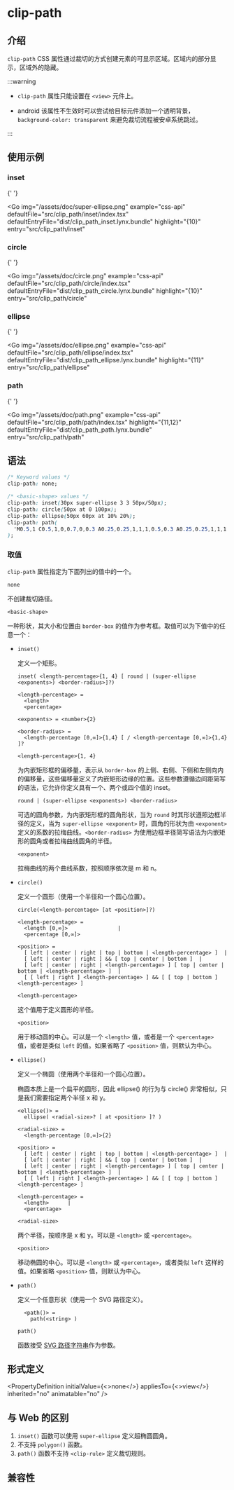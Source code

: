 
# clip-path

<link
  rel="stylesheet"
  href="https://fonts.googleapis.com/css2?family=Material+Symbols+Outlined:opsz,wght,FILL,GRAD@24,400,0,0&icon_names=android"
/>

## 介绍

`clip-path` CSS 属性通过裁切的方式创建元素的可显示区域。区域内的部分显示，区域外的隐藏。

:::warning

- `clip-path` 属性只能设置在 `<view>` 元件上。

- <span class="material-symbols-outlined">android</span>
  该属性不生效时可以尝试给目标元件添加一个透明背景，`background-color:
  transparent` 来避免裁切流程被安卓系统跳过。

:::

## 使用示例

### **inset**

{' '}

<Go
  img="/assets/doc/super-ellipse.png"
  example="css-api"
  defaultFile="src/clip_path/inset/index.tsx"
  defaultEntryFile="dist/clip_path_inset.lynx.bundle"
  highlight="{10}"
  entry="src/clip_path/inset"
></Go>

### **circle**

{' '}

<Go
  img="/assets/doc/circle.png"
  example="css-api"
  defaultFile="src/clip_path/circle/index.tsx"
  defaultEntryFile="dist/clip_path_circle.lynx.bundle"
  highlight="{10}"
  entry="src/clip_path/circle"
></Go>

### **ellipse**

{' '}

<Go
  img="/assets/doc/ellipse.png"
  example="css-api"
  defaultFile="src/clip_path/ellipse/index.tsx"
  defaultEntryFile="dist/clip_path_ellipse.lynx.bundle"
  highlight="{11}"
  entry="src/clip_path/ellipse"
></Go>

### **path**

{' '}

<Go
  img="/assets/doc/path.png"
  example="css-api"
  defaultFile="src/clip_path/path/index.tsx"
  highlight="{11,12}"
  defaultEntryFile="dist/clip_path_path.lynx.bundle"
  entry="src/clip_path/path"
></Go>
## 语法

```css
/* Keyword values */
clip-path: none;

/* <basic-shape> values */
clip-path: inset(30px super-ellipse 3 3 50px/50px);
clip-path: circle(50px at 0 100px);
clip-path: ellipse(50px 60px at 10% 20%);
clip-path: path(
  'M0.5,1 C0.5,1,0,0.7,0,0.3 A0.25,0.25,1,1,1,0.5,0.3 A0.25,0.25,1,1,1,1,0.3 C1,0.7,0.5,1,0.5,1 Z'
);
```

### 取值

`clip-path` 属性指定为下面列出的值中的一个。

`none`

不创建裁切路径。

`<basic-shape>`

一种形状，其大小和位置由 `border-box` 的值作为参考框。取值可以为下值中的任意一个：

- `inset()`

  定义一个矩形。

  ```
  inset( <length-percentage>{1, 4} [ round | (super-ellipse <exponents>) <border-radius>]?)

  <length-percentage> =
    <length>
    <percentage>

  <exponents> = <number>{2}

  <border-radius> =
    <length-percentage [0,∞]>{1,4} [ / <length-percentage [0,∞]>{1,4} ]?
  ```

  `<length-percentage>{1, 4}`

  为内嵌矩形框的偏移量，表示从 `border-box` 的上侧、右侧、下侧和左侧向内的偏移量，这些偏移量定义了内嵌矩形边缘的位置。这些参数遵循边间距简写的语法，它允许你定义具有一个、两个或四个值的 inset。

  `round | (super-ellipse <exponents>) <border-radius>`

  可选的圆角参数，为内嵌矩形框的圆角形状，当为 `round` 时其形状遵照边框半径的定义，当为 `super-ellipse <exponent>` 时，圆角的形状为由 `<exponent>` 定义的系数的拉梅曲线。`<border-radius>` 为使用边框半径简写语法为内嵌矩形的圆角或者拉梅曲线圆角的半径。

  `<exponent>`

  拉梅曲线的两个曲线系数，按照顺序依次是 m 和 n。

- `circle()`

  定义一个圆形（使用一个半径和一个圆心位置）。

  ```
  circle(<length-percentage> [at <position>]?)

  <length-percentage> =
    <length [0,∞]>                |
    <percentage [0,∞]>

  <position> =
    [ left | center | right | top | bottom | <length-percentage> ]  |
    [ left | center | right ] && [ top | center | bottom ]  |
    [ left | center | right | <length-percentage> ] [ top | center | bottom | <length-percentage> ]  |
    [ [ left | right ] <length-percentage> ] && [ [ top | bottom ] <length-percentage> ]
  ```

  `<length-percentage>`

  这个值用于定义圆形的半径。

  `<position>`

  用于移动圆的中心。可以是一个 `<length>` 值，或者是一个 `<percentage>` 值，或者是类似 `left` 的值。如果省略了 `<position>` 值，则默认为中心。

- `ellipse()`

  定义一个椭圆（使用两个半径和一个圆心位置）。

  椭圆本质上是一个扁平的圆形，因此 ellipse() 的行为与 circle() 非常相似，只是我们需要指定两个半径 x 和 y。

  ```
  <ellipse()> =
    ellipse( <radial-size>? [ at <position> ]? )

  <radial-size> =
    <length-percentage [0,∞]>{2}

  <position> =
    [ left | center | right | top | bottom | <length-percentage> ]  |
    [ left | center | right ] && [ top | center | bottom ]  |
    [ left | center | right | <length-percentage> ] [ top | center | bottom | <length-percentage> ]  |
    [ [ left | right ] <length-percentage> ] && [ [ top | bottom ] <length-percentage> ]

  <length-percentage> =
    <length>      |
    <percentage>
  ```

  `<radial-size>`

  两个半径，按顺序是 x 和 y。可以是 `<length>` 或 `<percentage>`。

  `<position>`

  移动椭圆的中心。可以是 `<length>` 或 `<percentage>`，或者类似 `left` 这样的值。如果省略 `<position>` 值，则默认为中心。

- `path()`

  定义一个任意形状（使用一个 SVG 路径定义）。

  ```
    <path()> =
      path(<string> )
  ```

  `path()`

  函数接受 [SVG 路径字符串](https://developer.mozilla.org/zh-CN/docs/Web/SVG/Attribute/d)作为参数。

## 形式定义


<PropertyDefinition
  initialValue={<>none</>}
  appliesTo={<>view</>}
  inherited="no"
  animatable="no"
/>

## 与 Web 的区别

1. `inset()` 函数可以使用 `super-ellipse` 定义超椭圆圆角。
2. 不支持 `polygon()` 函数。
3. `path()` 函数不支持 `<clip-rule>` 定义裁切规则。

## 兼容性


<APITable query="css/properties/clip-path" />
